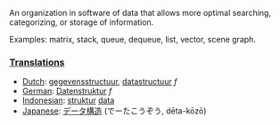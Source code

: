 An organization in software of data that allows more optimal searching, categorizing, or storage of information.

Examples: matrix, stack, queue, dequeue, list, vector, scene graph.

===[[Translation]]s===
*[[Dutch]]: [[gegevensstructuur]], [[datastructuur]] ''f''
*[[German]]: [[Datenstruktur]] ''f''
*[[Indonesian]]: [[struktur]] [[data]]
*[[Japanese]]: [[データ構造]] (でーたこうぞう, dēta-kōzō)